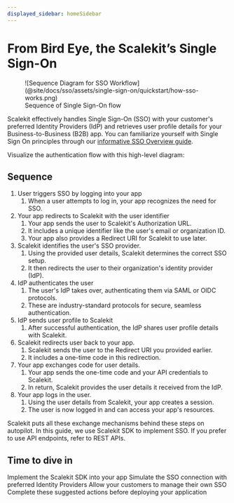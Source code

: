 ```yaml
---
displayed_sidebar: homeSidebar
---
```



# From Bird Eye, the Scalekit’s Single Sign-On

<figure>
  ![Sequence Diagram for SSO
  Workflow](@site/docs/sso/assets/single-sign-on/quickstart/how-sso-works.png)
  <figcaption>Sequence of Single Sign-On flow</figcaption>
</figure>

Scalekit effectively handles Single Sign-On (SSO) with your customer's preferred Identity Providers (IdP) and retrieves user profile details for your Business-to-Business (B2B) app. You can familiarize yourself with Single Sign On principles through our [informative SSO Overview guide](/sso/overview).

Visualize the authentication flow with this high-level diagram:

## Sequence

1. User triggers SSO by logging into your app
   1. When a user attempts to log in, your app recognizes the need for SSO.
2. Your app redirects to Scalekit with the user identifier
   1. Your app sends the user to Scalekit's Authorization URL.
   2. It includes a unique identifier like the user's email or organization ID.
   3. Your app also provides a Redirect URI for Scalekit to use later.
3. Scalekit identifies the user's SSO provider.
   1. Using the provided user details, Scalekit determines the correct SSO setup.
   2. It then redirects the user to their organization's identity provider (IdP).
4. IdP authenticates the user
   1. The user's IdP takes over, authenticating them via SAML or OIDC protocols.
   2. These are industry-standard protocols for secure, seamless authentication.
5. IdP sends user profile to Scalekit
   1. After successful authentication, the IdP shares user profile details with Scalekit.
6. Scalekit redirects user back to your app.
   1. Scalekit sends the user to the Redirect URI you provided earlier.
   2. It includes a one-time code in this redirection.
7. Your app exchanges code for user details.
   1. Your app sends the one-time code and your API credentials to Scalekit.
   2. In return, Scalekit provides the user details it received from the IdP.
8. Your app logs in the user.
   1. Using the user details from Scalekit, your app creates a session.
   2. The user is now logged in and can access your app's resources.

Scalekit puts all these exchange mechanisms behind these steps on autopilot. In this guide, we use Scalekit SDK to implement SSO. If you prefer to use API endpoints, refer to REST APIs.

## Time to dive in

<CardList size="medium">
  <Card
    title="Single Sign On Quickstart"
    href="/sso/quickstart"
  >
  Implement the Scalekit SDK into your app
  </Card>
  <Card title="Testing SSO" href="/sso/guides/test-your-integration/using-okta" linkText="Explore">
  Simulate the SSO connection with preferred Identity Providers
  </Card>
  <Card title="Admin Portal" href="/sso/quickstart-admin-portal" linkText="Explore">
  Allow your customers to manage their own SSO
  </Card>

  <Card title="Launch Checklist" href="/sso/launch-checklist" linkText="Explore">
  Complete these suggested actions before deploying your application
  </Card>
</CardList>
